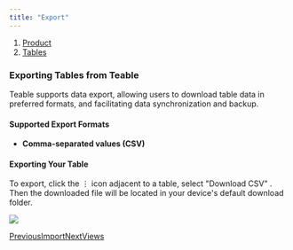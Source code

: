 ```yaml
---
title: "Export"
---
```


1. [Product](/product)
2. [Tables](/product/tables)

### Exporting Tables from Teable

Teable supports data export, allowing users to download table data in preferred formats, and facilitating data synchronization and backup.

#### Supported Export Formats

* **Comma-separated values (CSV)**

#### Exporting Your Table

To export, click the ⋮ icon adjacent to a table, select "Download CSV" . Then the downloaded file will be located in your device's default download folder.

![](/images/product/tables/files%2Fv0%2Fb%2Fgitbook-x-prod.appspot.com%2Fo%2Fspaces%252FBhOqOioHyh1nx8Bso44d%252Fuploads%252FHRzYF6hzMHUZgWZjMgG8%252Fimage.png)

[PreviousImport](/product/tables/import)[NextViews](/product/views)
